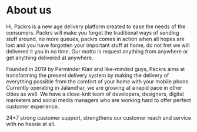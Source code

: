 
<SEO title="About us" />

# About us

Hi, Packrs is a new age delivery platform created to ease the needs of the consumers. Packrs will make you forget the traditional ways of sending stuff around, no more queues, packrs comes in action when all hopes are lost and you have forgotten your important stuff at home, do not fret we will delivered it you in no time. Our motto is request anything from anywhere or get anything delivered at anywhere.

Founded in 2019 by Perminder Klair and like-minded guys, Packrs aims at transforming the present delivery system by making the delivery of everything possible from the comfort of your home with your mobile phone. Currently operating in Jalandhar, we are growing at a rapid pace in other cities as well. We have a close-knit team of developers, designers, digital marketers and social media managers who are working hard to offer perfect customer experience.

24*7 strong customer support, strengthens our customer reach and service with no hassle at all.

<Team />
